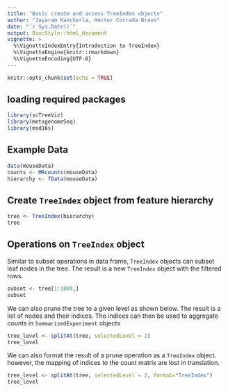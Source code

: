 ```yaml
---
title: "Basic create and access TreeIndex objects"
author: "Jayaram Kancherla, Hector Corrada Bravo"
date: "`r Sys.Date()`"
output: BiocStyle::html_document
vignette: >
  %\VignetteIndexEntry{Introduction to TreeIndex}
  %\VignetteEngine{knitr::rmarkdown}
  %\VignetteEncoding{UTF-8}
---
```


```r
knitr::opts_chunk$set(echo = TRUE)
```

## loading required packages

```r
library(scTreeViz)
library(metagenomeSeq)
library(msd16s)
```


## Example Data

```r
data(mouseData)
counts <- MRcounts(mouseData)
hierarchy <- fData(mouseData)
```


## Create `TreeIndex` object from feature hierarchy
```r
tree <- TreeIndex(hierarchy)
tree
```

## Operations on `TreeIndex` object

Similar to subset operations in data frame, `TreeIndex` objects can subset leaf nodes in the tree. The result is a new `TreeIndex` object with the filtered rows.

```r
subset <- tree[1:1000,]
subset
```

We can also prune the tree to a given level as shown below. The result is a list of nodes and their indices. The indices can then be used to aggregate counts in `SummarizedExperiment` objects

```r
tree_level <- splitAt(tree, selectedLevel = 2)
tree_level
```

We can also format the result of a prune operation as a `TreeIndex` object. however, the mapping of indices to the count matrix are lost in translation.

```r
tree_level <- splitAt(tree, selectedLevel = 2, format="TreeIndex")
tree_level
```
